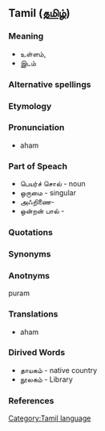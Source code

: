 ==Tamil ([[தமிழ்]]) ==
===Meaning===
* உள்ளம், 
* இடம்
===Alternative spellings===
===Etymology===
===Pronunciation===
* aham
===Part of Speach===
* பெயர்ச் சொல் - noun
* ஒருமை - singular
* அஃறிணை- 
* ஒன்றன் பால் -  
===Quotations===
===Synonyms===
===Anotnyms===
puram

===Translations===
* aham
===Dirived Words===
* தாயகம் - native country
* நூலகம் - Library
===References===
[[Category:Tamil language]]